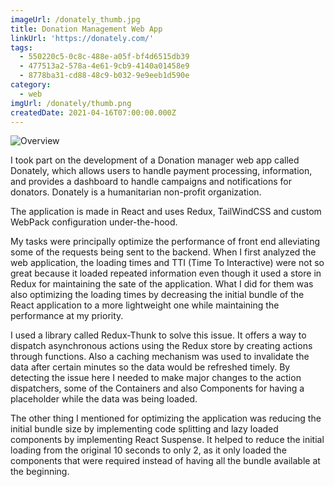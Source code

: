 ```yaml
---
imageUrl: /donately_thumb.jpg
title: Donation Management Web App
linkUrl: 'https://donately.com/'
tags:
  - 550220c5-0c8c-488e-a05f-bf4d6515db39
  - 477513a2-578a-4e61-9cb9-4140a01458e9
  - 8778ba31-cd88-48c9-b032-9e9eeb1d590e
category:
  - web
imgUrl: /donately/thumb.png
createdDate: 2021-04-16T07:00:00.000Z
---
```


![Overview](/donately.jpg)

I took part on the development of a Donation manager web app called Donately, which allows users to handle payment processing, information, and provides a dashboard to handle campaigns and notifications for donators. Donately is a humanitarian non-profit organization.

The application is made in React and uses Redux, TailWindCSS and custom WebPack configuration under-the-hood.

My tasks were principally optimize the performance of front end alleviating some of the requests being sent to the backend. When I first analyzed the web application, the loading times and TTI (Time To Interactive) were not so great because it loaded repeated information even though it used a store in Redux for maintaining the sate of the application. What I did for them was also optimizing the loading times by decreasing the initial bundle of the React application to a more lightweight one while maintaining the performance at my priority.

I used a library called Redux-Thunk to solve this issue. It offers a way to dispatch asynchronous actions using the Redux store by creating actions through functions. Also a caching mechanism was used to invalidate the data after certain minutes so the data would be refreshed timely. By detecting the issue here I needed to make major changes to the action dispatchers, some of the Containers and also Components for having a placeholder while the data was being loaded.

The other thing I mentioned for optimizing the application was reducing the initial bundle size by implementing code splitting and lazy loaded components by implementing React Suspense. It helped to reduce the initial loading from the original 10 seconds to only 2, as it only loaded the components that were required instead of having all the bundle available at the beginning.
